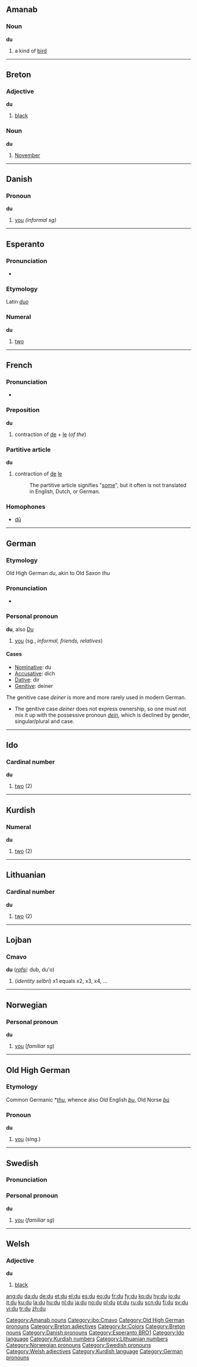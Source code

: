 {{see|dû}}
==Amanab==
===Noun===
'''du'''

# a kind of [[bird]]
[[Category:Amanab nouns]]

----

==Breton==
===Adjective===
'''du'''

# [[black]]

===Noun===
'''du'''

# [[November]]

----

==Danish==

===Pronoun===
'''du'''

#[[you]] ''(informal sg)''

----

==Esperanto==

===Pronunciation===
*{{IPA|/du/}}

===Etymology===
Latin ''[[duo]]''

===Numeral===
'''du'''

# {{cardinal|lang=eo}} [[two]]

----

==French==

===Pronunciation===
*{{IPA|/dy/}}

===Preposition===
'''du'''

# contraction of [[de]] + [[le]] (''of the'')

===Partitive article===
'''du'''

# contraction of [[de]] [[le]]
#:The partitive article signifies "[[some]]", but it often is not translated in English, Dutch, or German.

===Homophones===
*[[dû]]

----

==German==

===Etymology===
Old High German ''du'', akin to Old Saxon ''thu''

===Pronunciation===
*{{IPA|/du/}}

===Personal pronoun===
'''du''', also [[Du]]
#[[you]] (sg., ''informal, friends, relatives'')

====Cases====
*[[Nominative]]: du
*[[Accusative]]: dich
*[[Dative]]: dir
*[[Genitive]]: deiner

The genitive case ''deiner'' is more and more rarely used in modern German.
*The genitive case ''deiner'' does not express ownership, so one must not mix it up with the possessive pronoun ''[[dein]]'', which is declined by gender, singular/plural and case.

----

==Ido==

===Cardinal number===
'''du'''

# [[two]] (2)

----

==Kurdish==

===Numeral===
'''du'''

# {{cardinal|lang=ku}} [[two]] (2)

----

==Lithuanian==

===Cardinal number===
'''du'''

# [[two]] (2)

----

==Lojban==

===Cmavo===
'''du''' (''[[rafsi]]:'' dub, du'o)

# (''identity selbri'') x1 equals x2, x3, x4, ...

[[Category:jbo:Cmavo]]

----

==Norwegian==

===Personal pronoun===
'''du'''

# [[you]] (''familiar sg'')

----

==Old High German==

===Etymology===
Common Germanic *''[[thu]]'', whence also Old English ''[[þu]]'', Old Norse ''[[þú]]''

===Pronoun===
'''du'''

# [[you]] (sing.)

[[Category:Old High German pronouns]]

----

==Swedish==

===Pronunciation===
{{IPA|/dʉ/}}

===Personal pronoun===
'''du'''

# [[you]] (''familiar sg'')

----

==Welsh==

===Adjective===
'''du'''

# [[black]]

[[Category:Breton adjectives]]
[[Category:br:Colors]]
[[Category:Breton nouns]]
[[Category:Danish pronouns]]
[[Category:Esperanto BRO1]]
[[Category:Ido language]]
[[Category:Kurdish numbers]]
[[Category:Lithuanian numbers]]
[[Category:Norwegian pronouns]]
[[Category:Swedish pronouns]]
[[Category:Welsh adjectives]]
[[Category:Kurdish language]]
[[Category:German pronouns]]

[[ang:du]]
[[da:du]]
[[de:du]]
[[et:du]]
[[el:du]]
[[es:du]]
[[eo:du]]
[[fr:du]]
[[fy:du]]
[[ko:du]]
[[hy:du]]
[[io:du]]
[[it:du]]
[[ku:du]]
[[la:du]]
[[hu:du]]
[[nl:du]]
[[ja:du]]
[[no:du]]
[[pl:du]]
[[pt:du]]
[[ru:du]]
[[scn:du]]
[[fi:du]]
[[sv:du]]
[[vi:du]]
[[tr:du]]
[[zh:du]]